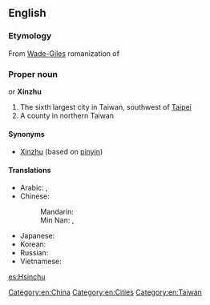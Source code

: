 {{wikipedia}}
==English==

===Etymology===
From [[Wade-Giles]] romanization of {{etyl|cmn|en}} {{term|新竹|tr=Xīnzhú|lang=cmn}}

===Proper noun===
{{en-proper noun}} or '''Xinzhu'''

# The sixth largest city in Taiwan, southwest of [[Taipei]]
# A county in northern Taiwan

====Synonyms====
* [[Xinzhu]] (based on [[pinyin]])

====Translations====
{{trans-top|a city in Taiwan}}
* Arabic: {{t|ar|شينجو|m|tr=shinjuu}},  {{t|ar|شينتشو|m|tr=shintshuu}}
* Chinese:
*: Mandarin: {{t+|cmn|新竹|tr=Xīnzhú|sc=Hani}}
*: Min Nan: {{t|nan|竹塹|tr=Tek-chhàm|sc=Hans}}, {{t|nan|新竹|tr=Sin-tek|sc=Hans}}
{{trans-mid}}
* Japanese: {{t|ja|新竹|tr=しんちく, Shinchiku}}
* Korean: {{t+|ko|신주|tr=Sinju|sc=Hang}}
* Russian: {{t|ru|Синьчжу|m|tr=Sin’čžú}}
* Vietnamese: {{t|vi|Tân Trúc}}
{{trans-bottom}}

[[Category:en:China]]
[[Category:en:Cities]]
[[Category:en:Taiwan]]

[[es:Hsinchu]]
